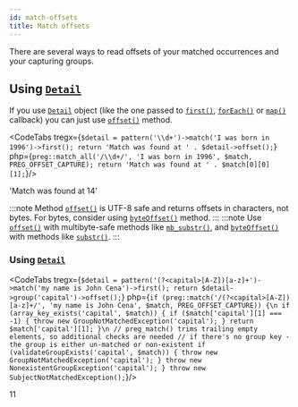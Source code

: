 ```yaml
---
id: match-offsets
title: Match offsets
---
```



There are several ways to read offsets of your matched occurrences and your capturing groups.

## Using [`Detail`]

If you use [`Detail`] object (like the one passed to [`first()`], [`forEach()`] or [`map()`] callback) you can just use
[`offset()`] method.

<CodeTabs
    tregx={`$detail = pattern('\\d+')->match('I was born in 1996')->first();
return 'Match was found at ' . $detail->offset();`}
    php={`preg::match_all('/\\d+/', 'I was born in 1996', $match, PREG_OFFSET_CAPTURE);
return 'Match was found at ' . $match[0][0][1];`}/>

<Result>'Match was found at 14'</Result>

:::note
Method [`offset()`] is UTF-8 safe and returns offsets in characters, not bytes.
For bytes, consider using [`byteOffset()`] method.
:::
:::note
Use [`offset()`] with multibyte-safe methods like [`mb_substr()`], and [`byteOffset()`] with methods like [`substr()`].
:::

### Using [`Detail`]

<CodeTabs
    tregx={`$detail = pattern('(?<capital>[A-Z])[a-z]+')->match('my name is John Cena')->first();
return $detail->group('capital')->offset();`}
    php={`if (preg::match('/(?<capital>[A-Z])[a-z]+/', 'my name is John Cena', $match, PREG_OFFSET_CAPTURE)) {\n
    if (array_key_exists('capital', $match)) {
        if ($match['capital'][1] === -1) {
            throw new GroupNotMatchedException('capital');
        }
        return $match['capital'][1];
    }\n
    // preg_match() trims trailing empty elements, so additional checks are needed
    // if there's no group key - the group is either un-matched or non-existent
    if (validateGroupExists('capital', $match)) {
        throw new GroupNotMatchedException('capital');
    }
    throw new NonexistentGroupException('capital');
}
throw new SubjectNotMatchedException();`}/>

<Result>11</Result>

<!-- The PHP snippets for both upper and lower T-Regx snippets are identical -->

[`mb_substr()`]: https://www.php.net/manual/en/function.mb-substr.php
[`substr()`]: https://www.php.net/manual/en/function.substr.php
[`Detail`]: match-details.md
[`Detail.group()`]: match-groups.md#group-details
[`offset()`]: match-details.md#offsets
[`byteOffset()`]: match-details.md#offsets
[`first()`]: match-first.mdx
[`forEach()`]: match-for-each.mdx
[`map()`]: match-map.mdx
